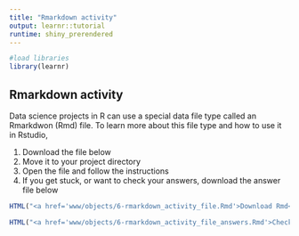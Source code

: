 ```yaml
---
title: "Rmarkdown activity"
output: learnr::tutorial
runtime: shiny_prerendered
---
```

```r
#load libraries
library(learnr)
```

## Rmarkdown activity
Data science projects in R can use a special data file type called an Rmarkdwon (Rmd) file. To learn more about this file type and how to use it in Rstudio,  
  
1. Download the file below  
2. Move it to your project directory  
3. Open the file and follow the instructions
4. If you get stuck, or want to check your answers, download the answer file below

```r
HTML("<a href='www/objects/6-rmarkdown_activity_file.Rmd'>Download Rmd</a>")
```
  
```r
HTML("<a href='www/objects/6-rmarkdown_activity_file_answers.Rmd'>Check your answers</a>")
```

